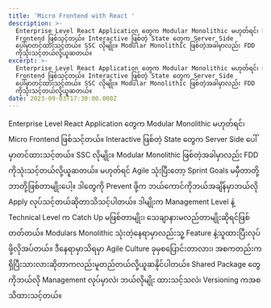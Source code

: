 ```yaml
---
title: 'Micro Frontend with React '
description: >-
  Enterprise Level React Application တွေက Modular Monolithic မဟုတ်ရင်၊ Micro
  Frontend ဖြစ်သင့်တယ်။ Interactive ဖြစ်တဲ့ State တွေက Server Side
  ပေါ်မှာတင်ထားသင့်တယ်။ SSC လိုမျိုး။ Modular Monolithic ဖြစ်တဲ့အခါမှာလည်း FDD
  ကိုသုံးသင့်တယ်လို့ယူဆတယ်။ 
excerpt: >-
  Enterprise Level React Application တွေက Modular Monolithic မဟုတ်ရင်၊ Micro
  Frontend ဖြစ်သင့်တယ်။ Interactive ဖြစ်တဲ့ State တွေက Server Side
  ပေါ်မှာတင်ထားသင့်တယ်။ SSC လိုမျိုး။ Modular Monolithic ဖြစ်တဲ့အခါမှာလည်း FDD
  ကိုသုံးသင့်တယ်လို့ယူဆတယ်။ 
date: 2023-09-03T17:30:00.000Z
---
```


Enterprise Level React Application တွေက Modular Monolithic မဟုတ်ရင်၊ Micro Frontend ဖြစ်သင့်တယ်။ Interactive ဖြစ်တဲ့ State တွေက Server Side ပေါ်မှာတင်ထားသင့်တယ်။ SSC လိုမျိုး။ Modular Monolithic ဖြစ်တဲ့အခါမှာလည်း FDD ကိုသုံးသင့်တယ်လို့ယူဆတယ်။
မဟုတ်ရင် Agile သုံးပြီးတော့ Sprint Goals မမှီတာတို့ဘာတို့ဖြစ်တာမျိုးပေါ့။ ဒါတွေကို Prevent ဖို့က ဘယ်ကောင်ကိုဘယ်အချိန်မှာဘယ်လို Apply လုပ်သင့်တယ်ဆိုတာသိသင့်ပါတယ်။ ဒါမျိုးက Management Level နဲ့ Technical Level က Catch Up မဖြစ်တာမျိုး၊ သေချာနားမလည်တာမျိုးဆိုရင်ဖြစ်တတ်တယ်။
Modulars Monolithic သုံးတဲ့နေရာမှာလည်းသူ့ Feature နဲ့သူထားပြီးလုပ်ဖို့လိုအပ်တယ်။ ဒီနေရာမှာသိရမှာ Agile Culture ခုမှစပြောင်းတာလား၊ အစကတည်းကရှိပြီးသားလားဆိုတာကလည်းမူတည်တယ်လို့ယူဆနိုင်ပါတယ်။ Shared Package တွေကိုဘယ်လို Management လုပ်မှာလဲ၊ ဘယ်လိုမျိုး ထားသင့်သလဲ၊ Versioning ကအစသိထားသင့်တယ်။
